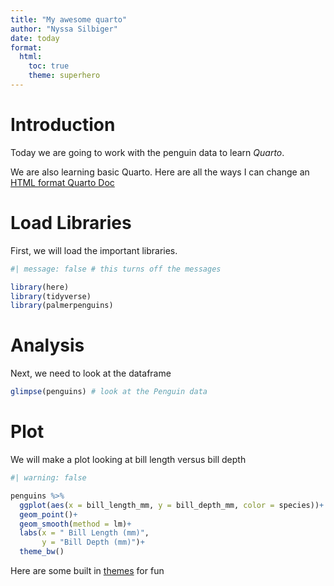 ```yaml
---
title: "My awesome quarto"
author: "Nyssa Silbiger"
date: today
format: 
  html:
    toc: true
    theme: superhero 
---
```


# Introduction

Today we are going to work with the penguin data to learn *Quarto*.  

We are also learning basic Quarto.  Here are all the ways I can change an [HTML format Quarto Doc](https://quarto.org/docs/reference/formats/html.html)

# Load Libraries
First, we will load the important libraries.

```r
#| message: false # this turns off the messages

library(here)
library(tidyverse)
library(palmerpenguins)

```

# Analysis

Next, we need to look at the dataframe  
```r
glimpse(penguins) # look at the Penguin data
```

# Plot
We will make a plot looking at bill length versus bill depth

```r
#| warning: false

penguins %>%
  ggplot(aes(x = bill_length_mm, y = bill_depth_mm, color = species))+
  geom_point()+
  geom_smooth(method = lm)+
  labs(x = " Bill Length (mm)",
       y = "Bill Depth (mm)")+
  theme_bw()
```

Here are some built in [themes](https://quarto.org/docs/output-formats/html-themes.html) for fun